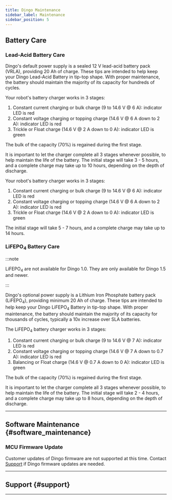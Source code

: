 ```yaml
---
title: Dingo Maintenance
sidebar_label: Maintenance
sidebar_position: 5
---
```



<ComponentIntroductionDingo />

## Battery Care

### Lead-Acid Battery Care

Dingo's default power supply is a sealed 12 V lead-acid battery pack (VRLA), providing 20 Ah of charge.
These tips are intended to help keep your Dingo Lead-Acid Battery in tip-top shape.
With proper maintenance, the battery should maintain the majority of its capacity for hundreds of cycles.

<ComponentLeadAcidBatteryCare />

Your robot's battery charger works in 3 stages:

1.  Constant current charging or bulk charge (9 to 14.6 V @ 6 A): indicator LED is red
2.  Constant voltage charging or topping charge (14.6 V @ 6 A down to 2 A): indicator LED is red
3.  Trickle or Float charge (14.6 V @ 2 A down to 0 A): indicator LED is green

The bulk of the capacity (70%) is regained during the first stage.

It is important to let the charger complete all 3 stages whenever possible, to help maintain the life of the battery.
The initial stage will take 3 - 5 hours, and a complete charge may take up to 10 hours, depending on the
depth of discharge.

<ComponentLeadAcidBatteryCareTips />

Your robot's battery charger works in 3 stages:

1. Constant current charging or bulk charge (9 to 14.6 V @ 6 A): indicator LED is red
2. Constant voltage charging or topping charge (14.6 V @ 6 A down to 2 A): indicator LED is red
3. Trickle or Float charge (14.6 V @ 2 A down to 0 A): indicator LED is green

The initial stage will take 5 - 7 hours, and a complete charge may take up to 14 hours.

### LiFEPO<sub>4</sub> Battery Care

:::note

LiFEPO<sub>4</sub> are not available for Dingo 1.0. They are only available for Dingo 1.5 and newer.

:::

Dingo's optional power supply is a Lithium Iron Phosphate battery pack (LiFEPO<sub>4</sub>),
providing minimum 20 Ah of charge. These tips are intended to help keep your Dingo LiFEPO<sub>4</sub> Battery
in tip-top shape. With proper maintenance, the battery should maintain the majority of its capacity for
thousands of cycles, typically a 10x increase over SLA batteries.

The LiFEPO<sub>4</sub> battery charger works in 3 stages:

1. Constant current charging or bulk charge (9 to 14.6 V @ 7 A): indicator LED is red
2. Constant voltage charging or topping charge (14.6 V @ 7 A down to 0.7 A): indicator LED is red
3. Balancing or Float charge (14.6 V @ 0.7 A down to 0 A): indicator LED is green

The bulk of the capacity (70%) is regained during the first stage.

It is important to let the charger complete all 3 stages whenever possible, to help maintain the life of the battery.
The initial stage will take 2 - 4 hours, and a complete charge may take up to 8 hours, depending on the depth of discharge.

<ComponentLifepo4BatteryCareTips />

---

## Software Maintenance {#software_maintenance}

<GettingNewPackages />

### MCU Firmware Update

Customer updates of Dingo firmware are not supported at this time.
Contact [Support](#support) if Dingo firmware updates are needed.

---

## Support {#support}

<Support />

---

